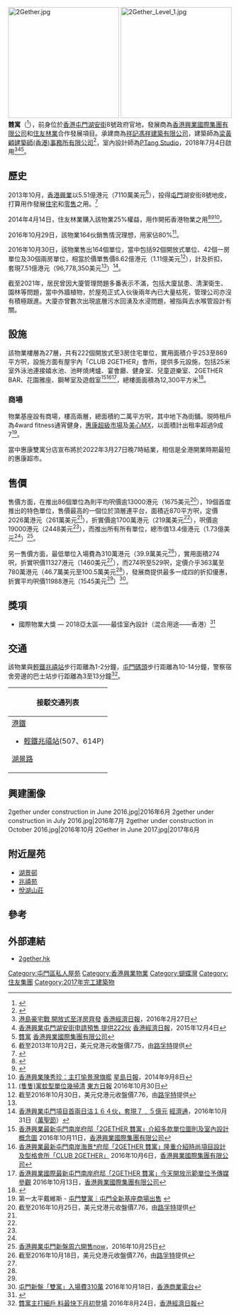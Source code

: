 {{Coord|22.3756954|113.9646265|type:landmark_region:HK|display=title}}
[[File:2Gether.jpg|250px]]
[[File:2Gether_Level_1.jpg|250px]]
'''䨇寓'''（{{lang-en|2Gether}}<ref>{{cite web |url=http://www.2gether.hk/ |title=Name of the Development |publisher=[[香港興業|香港興業]] |date=2016年10月 |access-date=2016-10-30 |archive-date=2021-05-12 |archive-url=https://web.archive.org/web/20210512205047/http://2gether.hk/ |dead-url=no }}{{en}}</ref>），前身位於[[香港|香港]][[屯門|屯門]][[湖安街|湖安街]]8號政府官地，發展商為[[香港興業國際集團有限公司|香港興業國際集團有限公司]]和[[住友林業|住友林業]]合作發展項目。承建商為[[祥記馮祥建築有限公司|祥記馮祥建築有限公司]]，建築師為[[梁黃顧建築師(香港)事務所有限公司|梁黃顧建築師(香港)事務所有限公司]]<ref>{{Cite web |url=http://www.2gether.hk/files/TMTL498_161013.pdf |title=雙寓售樓說明書 |access-date=2016-10-30 |archive-url=https://web.archive.org/web/20190207015638/http://www.2gether.hk/files/TMTL498_161013.pdf |archive-date=2019-02-07 |dead-url=yes }}</ref>，室內設計師為[[PTang_Studio|PTang Studio]]，2018年7月4日啟用<ref>[http://ps.hket.com/content/1378842/%E6%B8%AF%E5%B3%B6%E8%B1%AA%E5%AE%85%E6%88%B0%20%E9%96%8B%E6%94%BE%E5%BC%8F%E8%87%B3%E6%B4%8B%E6%88%BF%E9%BD%8A%E7%99%BC 港島豪宅戰 開放式至洋房齊發] {{Wayback|url=http://ps.hket.com/content/1378842/%E6%B8%AF%E5%B3%B6%E8%B1%AA%E5%AE%85%E6%88%B0%20%E9%96%8B%E6%94%BE%E5%BC%8F%E8%87%B3%E6%B4%8B%E6%88%BF%E9%BD%8A%E7%99%BC |date=20160315190504 }}[[香港經濟日報|香港經濟日報]]，2016年2月27日</ref><ref>[http://ps.hket.com/content/1018912 香港興業屯門湖安街申請預售 提供222伙] {{Wayback|url=http://ps.hket.com/content/1018912 |date=20151208124018 }}[[香港經濟日報|香港經濟日報]]，2015年12月4日</ref><ref>[http://www.hkri.com/icms2/template?series=473&article=12047&leftside1=464&leftside2=5707&menuon=1&submenuon=3 䨇寓] {{Wayback|url=http://www.hkri.com/icms2/template?series=473&article=12047&leftside1=464&leftside2=5707&menuon=1&submenuon=3 |date=20171107010634 }}[[香港興業國際集團有限公司|香港興業國際集團有限公司]]</ref>。

==歷史==
2013年10月，[[香港興業|香港興業]]以5.51億港元（7110萬美元<ref>截至2013年10月2日，美元兌港元收盤價7.75，由[[路孚特|路孚特]]提供</ref>），投得[[屯門|屯門]]湖安街8號地皮，打算用作發展[[住宅|住宅]]和[[零售|零售]]之用。<ref>{{Cite web |url=http://www.hkri.com/icms2/ICMServlet/download/113-8326-11367/cw00480_20131127_interim%20results%20ann.pdf |title=香港興業國際集團有限公司截至2013年9月30日止6個月中期業績公告 |accessdate=2016年10月30日 |archive-date=2016年11月19日 |archive-url=https://web.archive.org/web/20161119182047/http://www.hkri.com/icms2/ICMServlet/download/113-8326-11367/cw00480_20131127_interim%20results%20ann.pdf |dead-url=no }}</ref>

2014年4月14日，住友林業購入該物業25%權益，用作開拓香港物業之用<ref>{{Cite web |url=http://sfc.jp/information/news/2014/2014-04-14.html |title=住友林業進軍開拓香港房地產業務（日文版） |access-date=2016-10-30 |archive-date=2021-02-18 |archive-url=https://web.archive.org/web/20210218063744/https://sfc.jp/information/news/2014/2014-04-14.html |dead-url=no }}</ref><ref>{{Cite web |url=http://sfc.jp/english/pdf/20140414.pdf |title=住友林業進軍開拓香港房地產業務（英文版） |access-date=2016-10-30 |archive-date=2017-03-26 |archive-url=https://web.archive.org/web/20170326161752/http://sfc.jp/english/pdf/20140414.pdf |dead-url=no }}</ref><ref>[http://sina.com.hk/news/article/20140908/0/2/4/%E9%A6%99%E6%B8%AF%E8%88%88%E6%A5%AD%E9%99%B3%E7%A7%80%E7%8F%8D%E4%B8%BB%E6%89%93%E6%84%89%E6%99%AF%E7%81%A3%E6%97%97%E8%89%A6-4494093.html?cf=o.finance 香港興業陳秀珍：主打愉景灣旗艦] {{Wayback|url=http://sina.com.hk/news/article/20140908/0/2/4/%E9%A6%99%E6%B8%AF%E8%88%88%E6%A5%AD%E9%99%B3%E7%A7%80%E7%8F%8D%E4%B8%BB%E6%89%93%E6%84%89%E6%99%AF%E7%81%A3%E6%97%97%E8%89%A6-4494093.html?cf=o.finance |date=20161119120237 }}[[星島日報|星島日報]]，2014年9月8日</ref>。

2016年10月29日，該物業164伙銷售情況理想，用家佔80%<ref>[http://orientaldaily.on.cc/cnt/finance/20161030/00202_001.html (隻隻)寓蚊型單位幾掃清] {{Wayback|url=http://orientaldaily.on.cc/cnt/finance/20161030/00202_001.html |date=20190828072734 }}[[東方日報|東方日報]] 2016年10月30日</ref>。

2016年10月30日，該物業售出164個單位，當中包括92個開放式單位、42個一房單位及30個兩房單位，相當於價單售價8.62億港元（1.11億美元<ref name="Refinitiv-usdhkd-oct302016">截至2016年10月30日，美元兌港元收盤價7.76，由[[路孚特|路孚特]]提供</ref>），計及折扣，套現7.51億港元（96,778,350美元<ref name="Refinitiv-usdhkd-oct302016" />）<ref>[https://www.etnet.com.hk/www/tc/news/categorized_news_detail.php?newsid=ETN261031531&page=1&category=latest 香港興業屯門項目首兩日沽１６４伙，套現７﹒５億元] {{Wayback|url=https://www.etnet.com.hk/www/tc/news/categorized_news_detail.php?newsid=ETN261031531&page=1&category=latest |date=20190909162349 }}[[經濟通|經濟通]]，2016年10月31日（[[萬聖節|萬聖節]]）</ref>。

截至2021年，居民曾因大廈管理問題多番表示不滿，包括大廈鼠患、清潔衛生、園林等問題，當中外牆植物，於屋苑正式入伙後兩年內已大量枯死，管理公司亦沒有積極跟進。大廈亦曾數次出現底層污水回湧及水浸問題，被指與去水喉管設計有關。

==設施==
該物業樓層為27層，共有222個開放式至3房住宅單位，實用面積介乎253至869平方呎，設施方面有屋宇內「CLUB 2GETHER」會所，提供多元設施，包括25米室外泳池連接嬉水池、池畔燒烤爐、宴會廳、健身室、兒童遊樂室、2GETHER BAR、花園雅座、鋼琴室及遊戲室<ref>[http://www.hkri.com/icms2/template?series=56&article=11366 香港興業最新屯門南岸府邸「2GETHER 䨇寓」介紹多款單位圖則及室內設計概念圖] {{Wayback|url=http://www.hkri.com/icms2/template?series=56&article=11366 |date=20161112142241 }}2016年10月11日，[[香港興業國際集團有限公司|香港興業國際集團有限公司]]</ref><ref>[http://www.hkri.com/icms2/template?series=56&article=11361 香港興業最新屯門南岸海景*府邸「2GETHER 䨇寓」隆重介紹時尚項目設計及型格會所「CLUB 2GETHER」] {{Wayback|url=http://www.hkri.com/icms2/template?series=56&article=11361 |date=20161112141855 }}2016年10月6日，[[香港興業國際集團有限公司|香港興業國際集團有限公司]]</ref><ref>[http://www.hkri.com/icms2/template?series=56&article=11401 香港興業國際最新屯門南岸府邸「2GETHER 䨇寓」今天開放示範單位予傳媒參觀] {{Wayback|url=http://www.hkri.com/icms2/template?series=56&article=11401 |date=20161112015310 }}2016年10月13日，[[香港興業國際集團有限公司|香港興業國際集團有限公司]]</ref>，總樓面面積為12,300平方米<ref>{{Cite web |url=http://www.hkri.com/icms2/ICMServlet/download/113-11487-18647/cw00480_20161111_Interim%20Results%20Announcement.pdf |title=香港興業國際集團有限公司截至2016年9月30日止6個月之中期業績公告 |accessdate=2016年11月11日 |archive-date=2016年11月12日 |archive-url=https://web.archive.org/web/20161112020408/http://www.hkri.com/icms2/ICMServlet/download/113-11487-18647/cw00480_20161111_Interim%20Results%20Announcement.pdf |dead-url=no }}</ref>。

===商場===
物業基座設有商場，樓高兩層，總面積約二萬平方呎，其中地下為街舖。現時租戶為4ward fitness通宵健身，[[惠康超級市場|惠康超級市場]]及[[美心MX|美心MX]]，以面積計出租率超過9成7<ref>第一太平戴維斯 - [http://tc.savills.com.hk/property-showcase/investment/2gether.aspx 屯門雙寓｜屯門全新基座商場出售] {{Wayback|url=http://tc.savills.com.hk/property-showcase/investment/2gether.aspx |date=20180612140134 }}</ref>。

當中惠康雙寓分店宣布將於2022年3月27日晚7時結業，相信是全港開業時期最短的惠康超市。

==售價==
售價方面，在推出86個單位為則平均呎價逾13000港元（1675美元<ref name="Refinitiv-usdhkd-oct252016">截至2016年10月25日，美元兌港元收盤價7.76，由[[路孚特|路孚特]]提供</ref>），19個首度推出的特色單位，售價最高的一個位於頂層連平台，面積近870平方呎，定價2026萬港元（261萬美元<ref name="Refinitiv-usdhkd-oct252016" />），折實價逾1700萬港元（219萬美元<ref name="Refinitiv-usdhkd-oct252016" />），呎價逾19000港元（2448美元<ref name="Refinitiv-usdhkd-oct252016" />），而推出所有所有單位，總市值13.4億港元（1.73億美元<ref name="Refinitiv-usdhkd-oct252016" />）<ref>[http://property.now.com/news/article/271235/%E5%86%8D%E5%BA%A6%E5%8A%A0%E6%8E%A8%E9%A6%99%E6%B8%AF%E8%88%88%E6%A5%AD%E5%B1%AF%E9%96%80%E6%96%B0%E7%9B%A4%E5%91%A8%E5%85%AD%E9%96%8B%E5%94%AE 香港興業屯門新盤周六開售]{{dead link|date=2018年5月 |bot=InternetArchiveBot |fix-attempted=yes }}[[now|now]]，2016年10月25日</ref>。

另一售價方面，最低單位入場費為310萬港元（39.9萬美元<ref name="Refinitiv-usdhkd-oct182016">截至2016年10月18日，美元兌港元收盤價7.76，由[[路孚特|路孚特]]提供</ref>），實用面積274呎，折實呎價11327港元（1460美元<ref name="Refinitiv-usdhkd-oct182016" />），而274呎至529呎，定價介乎363萬至780萬港元（46.7萬美元至100.5萬美元<ref name="Refinitiv-usdhkd-oct182016" />），發展商提供最多一成四的折扣優惠，折實平均呎價11988港元（1545美元<ref name="Refinitiv-usdhkd-oct182016" />）<ref>[http://www.881903.com/Page/ZH-TW/newsdetail.aspx?csid=261_368&itemid=901100 屯門新盤「雙寓」入場費310萬] {{Wayback|url=http://www.881903.com/Page/ZH-TW/newsdetail.aspx?csid=261_368&itemid=901100 |date=20190714012503 }}2016年10月18日，[[香港商業電台|香港商業電台]]</ref>。

==獎項==
*國際物業大獎 — 2018亞太區——最佳室內設計（混合用途——香港）<ref>{{Cite web |url=https://propertyawards.net/asia-pacific-2018/ |title=Asia Pacific 2018 Award Winners International Property Awards |access-date=2018-06-10 |archive-url=https://web.archive.org/web/20180612142724/https://propertyawards.net/asia-pacific-2018/ |archive-date=2018-06-12 |dead-url=yes }}</ref>

==交通==
該物業與[[香港輕鐵|輕鐵]][[兆禧站|兆禧站]]步行距離為1-2分鐘，[[屯門碼頭|屯門碼頭]]步行距離為10-14分鐘，警察宿舍旁邊的巴士站步行距離為3至13分鐘<ref>[http://ps.hket.com/content/1485744?itc=30026 䨇寓主打細戶 料最快下月初登場] {{Wayback|url=http://ps.hket.com/content/1485744?itc=30026 |date=20161105223423 }}2016年8月24日，[[香港經濟日報|香港經濟日報]]</ref>。

{| class="mw-collapsible mw-collapsed wikitable" style="background:white; margin: 0 auto; width: auto;" 
! 接駁交通列表
|-
|
;[[港鐵|港鐵]]
*[[香港輕鐵|輕鐵]][[兆禧站|兆禧站]](507、614P)

;[[湖景路|湖景路]]
{{九龍新界巴士簡單列表|59X|259D|259X|K52}}{{過海隧道巴士簡單列表|962|962A|962C|962P|962X|N962|X962}}{{大嶼山巴士簡單列表|A33}}{{新界專線小巴簡單列表|47S|48S}}
|}

==興建圖像==
<gallery>
2gether under construction in June 2016.jpg|2016年6月
2gether under construction in July 2016.jpg|2016年7月
2gether under construction in October 2016.jpg|2016年10月
2Gether in June 2017.jpg|2017年6月
</gallery>

==附近屋苑==
*[[湖景邨|湖景邨]]
*[[兆禧苑|兆禧苑]]
*[[悅湖山莊|悅湖山莊]]

==參考==
{{reflist|2}}

==外部連結==
*[http://www.2gether.hk/ 2gether.hk] {{Wayback|url=http://www.2gether.hk/ |date=20210512205047 }}

{{香港興業}}
[[Category:屯門區私人屋苑|Category:屯門區私人屋苑]]
[[Category:香港興業物業|Category:香港興業物業]]
[[Category:蝴蝶灣|Category:蝴蝶灣]]
[[Category:住友集團|Category:住友集團]]
[[Category:2017年完工建築物|Category:2017年完工建築物]]